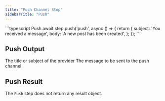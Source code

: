 ```yaml
---
title: "Push Channel Step"
sidebarTitle: "Push"
---
```


<RequestExample>
    ```typescript Push
    await step.push('push', async () => {
        return {
            subject: 'You received a message',
            body: 'A new post has been created',
        };
    });
    ```
</RequestExample>

## Push Output

<ParamField path="subject" type="string" required>
  The title or subject of the provider
</ParamField>

<ParamField path="body" type="string" required>
  The message to be sent to the push channel.
</ParamField>

## Push Result

The `Push` step does not return any result object.
